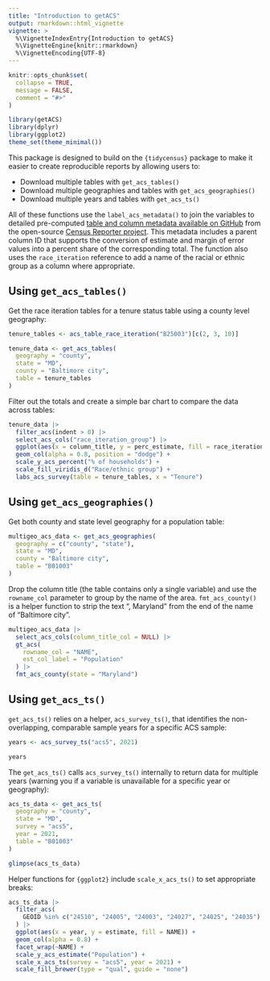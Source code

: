 ```yaml
---
title: "Introduction to getACS"
output: rmarkdown::html_vignette
vignette: >
  %\VignetteIndexEntry{Introduction to getACS}
  %\VignetteEngine{knitr::rmarkdown}
  %\VignetteEncoding{UTF-8}
---
```


```r
knitr::opts_chunk$set(
  collapse = TRUE,
  message = FALSE,
  comment = "#>"
)
```

```r
library(getACS)
library(dplyr)
library(ggplot2)
theme_set(theme_minimal())
```

This package is designed to build on the `{tidycensus}` package to make it easier to create reproducible reports by allowing users to:

- Download multiple tables with `get_acs_tables()`
- Download multiple geographies and tables with `get_acs_geographies()`
- Download multiple years and tables with `get_acs_ts()`

All of these functions use the `label_acs_metadata()` to join the variables to detailed pre-computed [table and column metadata available on GitHub](https://github.com/censusreporter/census-table-metadata) from the open-source [Census Reporter project](https://censusreporter.org/). This metadata includes a parent column ID that supports the conversion of estimate and margin of error values into a percent share of the corresponding total. The function also uses the `race_iteration` reference to add a name of the racial or ethnic group as a column where appropriate.

## Using `get_acs_tables()`

Get the race iteration tables for a tenure status table using a county level geography:

```r
tenure_tables <- acs_table_race_iteration("B25003")[c(2, 3, 10)]

tenure_data <- get_acs_tables(
  geography = "county",
  state = "MD",
  county = "Baltimore city",
  table = tenure_tables
)
```

Filter out the totals and create a simple bar chart to compare the data across tables: 

```r
tenure_data |>
  filter_acs(indent > 0) |>
  select_acs_cols("race_iteration_group") |>
  ggplot(aes(x = column_title, y = perc_estimate, fill = race_iteration_group)) +
  geom_col(alpha = 0.8, position = "dodge") +
  scale_y_acs_percent("% of households") +
  scale_fill_viridis_d("Race/ethnic group") +
  labs_acs_survey(table = tenure_tables, x = "Tenure")
```

## Using `get_acs_geographies()`

Get both county and state level geography for a population table: 

```r
multigeo_acs_data <- get_acs_geographies(
  geography = c("county", "state"),
  state = "MD",
  county = "Baltimore city",
  table = "B01003"
)
```

Drop the column title (the table contains only a single variable) and use the `rowname_col` parameter to group by the name of the area. `fmt_acs_county()` is a helper function to strip the text ", Maryland" from the end of the name of "Baltimore city".

```r
multigeo_acs_data |>
  select_acs_cols(column_title_col = NULL) |>
  gt_acs(
    rowname_col = "NAME",
    est_col_label = "Population"
  ) |>
  fmt_acs_county(state = "Maryland")
```

## Using `get_acs_ts()`

`get_acs_ts()` relies on a helper, `acs_survey_ts()`, that identifies the non-overlapping, comparable sample years for a specific ACS sample:

```r
years <- acs_survey_ts("acs5", 2021)

years
```

The `get_acs_ts()` calls `acs_survey_ts()` internally to return data for multiple years (warning you if a variable is unavailable for a specific year or geography):

```r
acs_ts_data <- get_acs_ts(
  geography = "county",
  state = "MD",
  survey = "acs5",
  year = 2021,
  table = "B01003"
)

glimpse(acs_ts_data)
```

Helper functions for `{ggplot2}` include `scale_x_acs_ts()` to set appropriate breaks:

```r
acs_ts_data |>
  filter_acs(
    GEOID %in% c("24510", "24005", "24003", "24027", "24025", "24035")
  ) |>
  ggplot(aes(x = year, y = estimate, fill = NAME)) +
  geom_col(alpha = 0.8) +
  facet_wrap(~NAME) +
  scale_y_acs_estimate("Population") +
  scale_x_acs_ts(survey = "acs5", year = 2021) +
  scale_fill_brewer(type = "qual", guide = "none")
```
